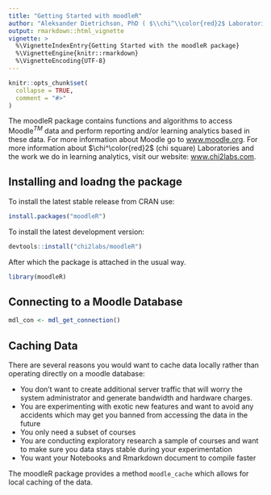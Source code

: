```yaml
---
title: "Getting Started with moodleR"
author: "Aleksander Dietrichson, PhD ( $\\chi^\\color{red}2$ Laboratories)"
output: rmarkdown::html_vignette
vignette: >
  %\VignetteIndexEntry{Getting Started with the moodleR package}
  %\VignetteEngine{knitr::rmarkdown}
  %\VignetteEncoding{UTF-8}
---
```


```r
knitr::opts_chunk$set(
  collapse = TRUE,
  comment = "#>"
)
```

The moodleR package contains functions and algorithms to access Moodle$^{TM}$ data and perform reporting and/or learning analytics based in these data. For more information about Moodle go to [www.moodle.org](http://www.moodle.org). For more information about $\chi^\color{red}2$ (chi square) Laboratories and the work we do in learning analytics, visit our website: [www.chi2labs.com](http://www.chi2labs.com).

## Installing and loadng the package

To install the latest stable release from CRAN use:

```r
install.packages("moodleR")
```

To install the latest development version:
```r
devtools::install("chi2labs/moodleR")
```


After which the package is attached in the usual way.
```r
library(moodleR)
```

## Connecting to a Moodle Database


```r
mdl_con <- mdl_get_connection()
```


## Caching Data

There are several reasons you would want to cache data locally rather than operating directly on a moodle database:

* You don't want to create additional server traffic that will worry the system administrator and generate bandwidth and hardware charges.
* You are experimenting with exotic new features and want to avoid any accidents which may get you banned from accessing the data in the future
* You only need a subset of courses
* You are conducting exploratory research a sample of courses and want to make sure you data stays stable during your experimentation
* You want your Notebooks and Rmarkdown document to compile faster

The moodleR package provides a method `moodle_cache` which allows for local caching of the data. 
